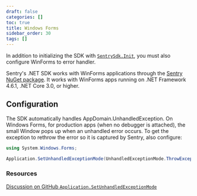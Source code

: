 ```yaml
---
draft: false
categories: []
toc: true
title: Windows Forms
sidebar_order: 30
tags: []
---
```


In addition to initializing the SDK with [`SentrySdk.Init`](/platforms/dotnet/), you must also configure WinForms to error handler.

Sentry's .NET SDK works with WinForms applications through the [Sentry NuGet package](https://www.nuget.org/packages/Sentry). It works with WinForms apps running on .NET Framework 4.6.1, .NET Core 3.0, or higher.

## Configuration

The SDK automatically handles AppDomain.UnhandledException. On Windows Forms, for production apps (when no debugger is attached), the small Window pops up when an unhandled error occurs. To get the exception to rethrow the error so it is captured by Sentry, also configure:

```csharp
using System.Windows.Forms;

Application.SetUnhandledExceptionMode(UnhandledExceptionMode.ThrowException);
```

### Resources

[Discussion on GitHub `Application.SetUnhandledExceptionMode`](https://github.com/getsentry/sentry-dotnet/issues/176)
